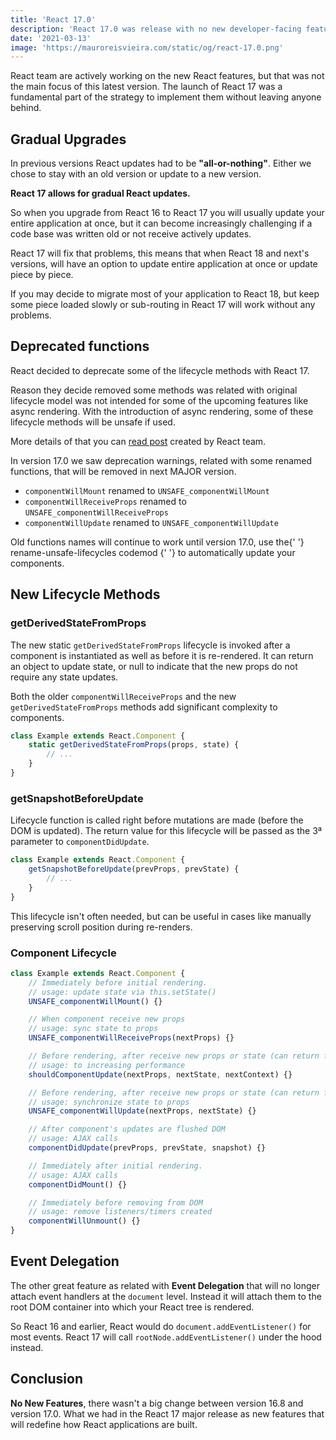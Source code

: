 ```yaml
---
title: 'React 17.0'
description: 'React 17.0 was release with no new developer-facing features, instead React team decided to focused on making it easier to upgrade React itself.'
date: '2021-03-13'
image: 'https://mauroreisvieira.com/static/og/react-17.0.png'
---
```


React team are actively working on the new React features, but that was not the main focus of this latest version.
The launch of React 17 was a fundamental part of the strategy to implement them without leaving anyone behind.

## Gradual Upgrades

In previous versions React updates had to be **"all-or-nothing"**.
Either we chose to stay with an old version or update to a new version.

**React 17 allows for gradual React updates.**

So when you upgrade from React 16 to React 17 you will usually update your entire application at once, but it can become increasingly challenging if a code base was written old or not receive actively updates.

React 17 will fix that problems, this means that when React 18 and next's versions, will have an option to update entire application at once or update piece by piece.

If you may decide to migrate most of your application to React 18, but keep some piece loaded slowly or sub-routing in React 17 will work without any problems.

## Deprecated functions

React decided to deprecate some of the lifecycle methods with React 17.

Reason they decide removed some methods was related with original lifecycle model was not intended for some of the upcoming features like async rendering.
With the introduction of async rendering, some of these lifecycle methods will be unsafe if used.

More details of that you can [read post](https://reactjs.org/blog/2018/03/27/update-on-async-rendering.html) created by React team.

In version 17.0 we saw deprecation warnings, related with some renamed functions, that will be removed in next MAJOR version.

-   `componentWillMount` renamed to `UNSAFE_componentWillMount`
-   `componentWillReceiveProps` renamed to `UNSAFE_componentWillReceiveProps`
-   `componentWillUpdate` renamed to `UNSAFE_componentWillUpdate`

<Alert skin="warning">
    Old functions names will continue to work until version 17.0, use the{' '}
    <Anchor
        target="_blank"
        rel="noopener noreferrer"
        href="https://github.com/reactjs/react-codemod#rename-unsafe-lifecycles"
    >
        rename-unsafe-lifecycles codemod
    </Anchor>{' '}
    to automatically update your components.
</Alert>

## New Lifecycle Methods

### getDerivedStateFromProps

The new static `getDerivedStateFromProps` lifecycle is invoked after a component is instantiated as well as before it is re-rendered.
It can return an object to update state, or null to indicate that the new props do not require any state updates.

<Alert skin="warning">
    Both the older <code>componentWillReceiveProps</code> and the new
    <code>getDerivedStateFromProps</code> methods add significant complexity to components.
</Alert>

```jsx
class Example extends React.Component {
    static getDerivedStateFromProps(props, state) {
        // ...
    }
}
```

### getSnapshotBeforeUpdate

Lifecycle function is called right before mutations are made (before the DOM is updated).
The return value for this lifecycle will be passed as the 3ª parameter to `componentDidUpdate`.

```jsx
class Example extends React.Component {
    getSnapshotBeforeUpdate(prevProps, prevState) {
        // ...
    }
}
```

<Alert skin="info">
    This lifecycle isn't often needed, but can be useful in cases like manually
    preserving scroll position during re-renders.
</Alert>

### Component Lifecycle

```jsx
class Example extends React.Component {
    // Immediately before initial rendering.
    // usage: update state via this.setState()
    UNSAFE_componentWillMount() {}

    // When component receive new props
    // usage: sync state to props
    UNSAFE_componentWillReceiveProps(nextProps) {}

    // Before rendering, after receive new props or state (can return false to prevent rendering)
    // usage: to increasing performance
    shouldComponentUpdate(nextProps, nextState, nextContext) {}

    // Before rendering, after receive new props or state (can return false to prevent rendering)
    // usage: synchronize state to props
    UNSAFE_componentWillUpdate(nextProps, nextState) {}

    // After component's updates are flushed DOM
    // usage: AJAX calls
    componentDidUpdate(prevProps, prevState, snapshot) {}

    // Immediately after initial rendering.
    // usage: AJAX calls
    componentDidMount() {}

    // Immediately before removing from DOM
    // usage: remove listeners/timers created
    componentWillUnmount() {}
}
```

## Event Delegation

The other great feature as related with **Event Delegation** that will no longer attach event handlers at the `document` level.
Instead it will attach them to the root DOM container into which your React tree is rendered.

So React 16 and earlier, React would do `document.addEventListener()` for most events.
React 17 will call `rootNode.addEventListener()` under the hood instead.

## Conclusion

**No New Features**, there wasn't a big change between version 16.8 and version 17.0.
What we had in the React 17 major release as new features that will redefine how React applications are built.
